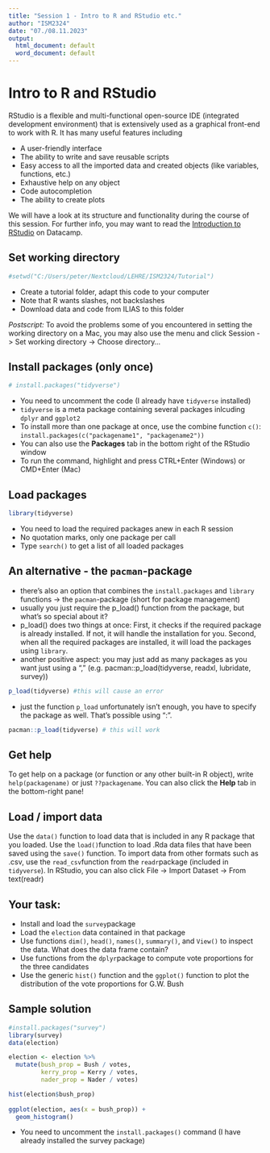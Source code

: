 ---
title: "Session 1 - Intro to R and RStudio etc."
author: "ISM2324"
date: "07./08.11.2023"
output:
  html_document: default
  word_document: default
---

# Intro to R and RStudio

RStudio is a flexible and multi-functional open-source IDE (integrated development environment) that is extensively used as a graphical front-end to work with R. It has many useful features including

* A user-friendly interface
* The ability to write and save reusable scripts
* Easy access to all the imported data and created objects (like variables, functions, etc.)
* Exhaustive help on any object
* Code autocompletion
* The ability to create plots

We will have a look at its structure and functionality during the course of this session. For further info, you may want to read the [Introduction to RStudio](https://www.datacamp.com/tutorial/r-studio-tutorial) on Datacamp. 


## Set working directory

```{r, echo=FALSE}
#setwd("C:/Users/peter/Nextcloud/LEHRE/ISM2324/Tutorial")
```

* Create a tutorial folder, adapt this code to your computer
* Note that R wants slashes, not backslashes
* Download data and code from ILIAS to this folder

*Postscript:* To avoid the problems some of you encountered in setting the working directory on a Mac, you may also use the menu and click Session -> Set working directory -> Choose directory...


## Install packages (only once)

```{r, echo=FALSE}
# install.packages("tidyverse")
```

* You need to uncomment the code (I already have `tidyverse` installed)
* `tidyverse` is a meta package containing several packages inlcuding `dplyr` and `ggplot2`
* To install more than one package at once, use the combine function `c()`: `install.packages(c("packagename1", "packagename2"))`
* You can also use the **Packages** tab in the bottom right of the RStudio window
* To run the command, highlight and press CTRL+Enter (Windows) or CMD+Enter (Mac)


## Load packages

```{r}
library(tidyverse)
```

* You need to load the required packages anew in each R session
* No quotation marks, only one package per call
* Type `search()` to get a list of all loaded packages


## An alternative - the `pacman`-package
* there's also an option that combines the `install.packages` and `library` functions -> the `pacman`-package (short for package management)
* usually you just require the p_load() function from the package, but what's so special about it?
* p_load() does two things at once: First, it checks if the required package is already installed. If not, it will handle the installation for you. Second, when all the required packages are installed, it will load the packages using `library`.
* another positive aspect: you may just add as many packages as you want just using a "," (e.g. pacman::p_load(tidyverse, readxl, lubridate, survey))

```{r eval=FALSE, include=FALSE}
p_load(tidyverse) #this will cause an error
```

* just the function `p_load` unfortunately isn't enough, you have to specify the package as well. That's possible using ":".

```{r}
pacman::p_load(tidyverse) # this will work
```


## Get help
To get help on a package (or function or any other built-in R object), write `help(packagename)` or just `??packagename`. You can also click the **Help** tab in the bottom-right pane!


## Load / import data
Use the `data()` function to load data that is included in any R package that you loaded. Use the `load()`function to load .Rda data files that have been saved using the `save()` function. To import data from other formats such as .csv, use the `read_csv`function from the `readr`package (included in `tidyverse`). In RStudio, you can also click File -> Import Dataset -> From text(readr)


## Your task:
* Install and load the `survey`package
* Load the `election` data contained in that package 
* Use functions `dim()`, `head()`, `names()`, `summary()`, and `View()` to inspect the data. What does the data frame contain?
* Use functions from the `dplyr`package to compute vote proportions for the three candidates
* Use the generic `hist()` function and the `ggplot()` function to plot the distribution of the vote proportions for G.W. Bush

## Sample solution

```{r}
#install.packages("survey")
library(survey)
data(election)

election <- election %>%
  mutate(bush_prop = Bush / votes,
         kerry_prop = Kerry / votes,
         nader_prop = Nader / votes)

hist(election$bush_prop)
         
ggplot(election, aes(x = bush_prop)) +
  geom_histogram()

```

* You need to uncomment the `install.packages()` command (I have already installed the survey package)
